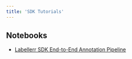 ```yaml
---
title: 'SDK Tutorials'
---
```


## Notebooks

- [Labellerr SDK End-to-End Annotation Pipeline](https://colab.research.google.com/github/Labellerr/Hands-On-Learning-in-Computer-Vision/blob/main/SDK%20Tutorials/Labellerr_SDK_End_to_End_Annotation_Pipeline.ipynb)

